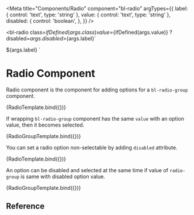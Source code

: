 
<Meta
  title="Components/Radio"
  component="bl-radio"
  argTypes={{
    label: {
      control: 'text',
      type: 'string'
    },
    value: {
      control: 'text',
      type: 'string'
    },
    disabled: {
      control: 'boolean',
    },
  }}
/>

<bl-radio
    class=${ifDefined(args.class)}
    value=${ifDefined(args.value)}
    ?disabled=${args.disabled}
    >${args.label}</bl-radio>`

<bl-radio-group value=${args.value}>
  <bl-radio
    class=${ifDefined(args.class)}
    value=${ifDefined(args.value)}
    ?disabled=${args.disabled}
    >${args.label}</bl-radio>
</bl-radio-group>`

# Radio Component

Radio component is the component for adding options for a `bl-radio-group` component.

<Canvas>
  <Story name="Basic Usage" args={{ label: 'Credit Card', value: 'cc' }}>
    {RadioTemplate.bind({})}
  </Story>
</Canvas>

If wrapping `bl-radio-group` component has the same `value` with an option value, then it becomes selected.

<Canvas>
  <Story name="Selected option" args={{ label: 'Credit Card', value: 'cc' }}>
    {RadioGroupTemplate.bind({})}
  </Story>
</Canvas>

You can set a radio option non-selectable by adding `disabled` attribute.

<Canvas>
  <Story name="Disabled option" args={{ label: 'Cash Payment', value: 'cash', disabled: true }}>
    {RadioTemplate.bind({})}
  </Story>
</Canvas>

An option can be disabled and selected at the same time if value of `radio-group` is same with disabled option value.

<Canvas>
  <Story name="Disabled and selected option" args={{ label: 'Cash Payment', value: 'cash', disabled: true }}>
    {RadioGroupTemplate.bind({})}
  </Story>
</Canvas>

## Reference

<ArgsTable of="bl-radio" />
